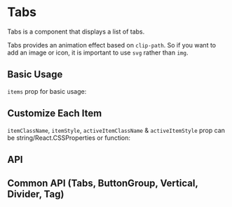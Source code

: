 
# Tabs

Tabs is a component that displays a list of tabs.

Tabs provides an animation effect based on `clip-path`. So if you want to add an image or icon, it is important to use `svg` rather than `img`.

## Basic Usage

`items` prop for basic usage:

<Basics />

## Customize Each Item

`itemClassName`, `itemStyle`, `activeItemClassName` & `activeItemStyle` prop can be string/React.CSSProperties or function:

<Customize />

## API

<API />

## Common API (Tabs, ButtonGroup, Vertical, Divider, Tag)

<CommonAPI />
